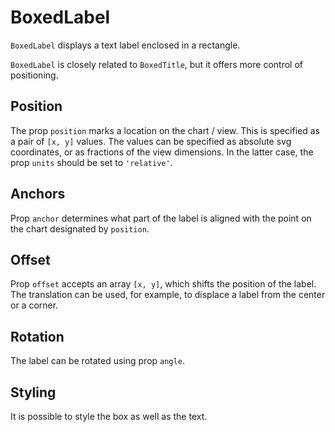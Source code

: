 
<Meta of={BoxedLabelStories} />

# BoxedLabel

`BoxedLabel` displays a text label enclosed in a rectangle.

<ArgTypes of={BoxedLabelStories} />

`BoxedLabel` is closely related to `BoxedTitle`, but it offers more control of positioning.

## Position

The prop `position` marks a location on the chart / view.
This is specified as a pair of `[x, y]` values.
The values can be specified as absolute svg coordinates, or as fractions of the view dimensions.
In the latter case, the prop `units` should be set to `'relative'`.

<Canvas of={BoxedLabelStories.AbsolutePosition} />
<Canvas of={BoxedLabelStories.RelativePosition} />

## Anchors

Prop `anchor` determines what part of the label is aligned with the point on the chart designated by `position`.

<Canvas of={BoxedLabelStories.AnchorTopLeftCorner} />
<Canvas of={BoxedLabelStories.AnchorTopRightCorner} />

## Offset

Prop `offset` accepts an array `[x, y]`, which shifts the position of the label.
The translation can be used, for example, to displace a label from the center or a corner.

<Canvas of={BoxedLabelStories.OffsetAboveCenter} />
<Canvas of={BoxedLabelStories.OffsetAwayFromCorner} />

## Rotation

The label can be rotated using prop `angle`.

<Canvas of={BoxedLabelStories.Rotation} />

## Styling

It is possible to style the box as well as the text.

<Canvas of={BoxedLabelStories.Styling} />
